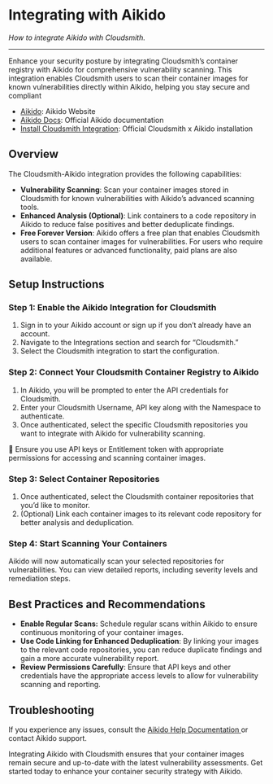 

# Integrating with Aikido

_How to integrate Aikido with Cloudsmith._

---

Enhance your security posture by integrating Cloudsmith’s container registry with Aikido for comprehensive vulnerability scanning. This integration enables Cloudsmith users to scan their container images for known vulnerabilities directly within Aikido, helping you stay secure and compliant

- [Aikido](https://www.aikido.dev/): Aikido Website
- [Aikido Docs](https://help.aikido.dev/doc): Official Aikido documentation 
- [Install Cloudsmith Integration](https://integrations.aikido.dev/integrations/cloudsmith): Official Cloudsmith x Aikido installation

## Overview

The Cloudsmith-Aikido integration provides the following capabilities:

- **Vulnerability Scanning**: Scan your container images stored in Cloudsmith for known vulnerabilities with Aikido’s advanced scanning tools.
- **Enhanced Analysis (Optional)**: Link containers to a code repository in Aikido to reduce false positives and better deduplicate findings.
- **Free Forever Version**: Aikido offers a free plan that enables Cloudsmith users to scan container images for vulnerabilities. For users who require additional features or advanced functionality, paid plans are also available.

## Setup Instructions

### Step 1: Enable the Aikido Integration for Cloudsmith

1. Sign in to your Aikido account or sign up if you don’t already have an account.
2. Navigate to the Integrations section and search for “Cloudsmith.”
3. Select the Cloudsmith integration to start the configuration.

### Step 2: Connect Your Cloudsmith Container Registry to Aikido

1. In Aikido, you will be prompted to enter the API credentials for Cloudsmith.
2. Enter your Cloudsmith Username, API key along with the Namespace to authenticate.
3. Once authenticated, select the specific Cloudsmith repositories you want to integrate with Aikido for vulnerability scanning.

<BlockImage src={aikido_auth} alt=""></BlockImage>

<Note>📘 Ensure you use API keys or Entitlement token with appropriate permissions for accessing and scanning container images.</Note>

### Step 3: Select Container Repositories

1. Once authenticated, select the Cloudsmith container repositories that you’d like to monitor.
2. (Optional) Link each container images to its relevant code repository for better analysis and deduplication.

<BlockImage src={aikido_linkImages} alt="aikido_linkImages"></BlockImage>

### Step 4: Start Scanning Your Containers

Aikido will now automatically scan your selected repositories for vulnerabilities. You can view detailed reports, including severity levels and remediation steps.

<BlockImage src={aikido_scan} alt=""></BlockImage>

## Best Practices and Recommendations

- **Enable Regular Scans:** Schedule regular scans within Aikido to ensure continuous monitoring of your container images.
- **Use Code Linking for Enhanced Deduplication**: By linking your images to the relevant code repositories, you can reduce duplicate findings and gain a more accurate vulnerability report.
- **Review Permissions Carefully**: Ensure that API keys and other credentials have the appropriate access levels to allow for vulnerability scanning and reporting.

## Troubleshooting

If you experience any issues, consult the [Aikido Help Documentation ](https://help.aikido.dev/container-image-scanning/standalone-registries/cloudsmith-container-registry)or contact Aikido support.

Integrating Aikido with Cloudsmith ensures that your container images remain secure and up-to-date with the latest vulnerability assessments. Get started today to enhance your container security strategy with Aikido.